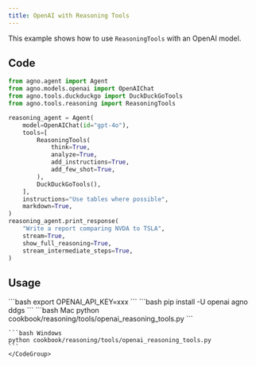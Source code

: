 ```yaml
---
title: OpenAI with Reasoning Tools
---
```


This example shows how to use `ReasoningTools` with an OpenAI model.

## Code

```python cookbook/reasoning/tools/openai_reasoning_tools.py
from agno.agent import Agent
from agno.models.openai import OpenAIChat
from agno.tools.duckduckgo import DuckDuckGoTools
from agno.tools.reasoning import ReasoningTools

reasoning_agent = Agent(
    model=OpenAIChat(id="gpt-4o"),
    tools=[
        ReasoningTools(
            think=True,
            analyze=True,
            add_instructions=True,
            add_few_shot=True,
        ),
        DuckDuckGoTools(),
    ],
    instructions="Use tables where possible",
    markdown=True,
)
reasoning_agent.print_response(
    "Write a report comparing NVDA to TSLA",
    stream=True,
    show_full_reasoning=True,
    stream_intermediate_steps=True,
)
```

## Usage

<Steps>
  <Snippet file="create-venv-step.mdx" />

  <Step title="Set your API key">
    ```bash
    export OPENAI_API_KEY=xxx
    ```
  </Step>

  <Step title="Install libraries">
    ```bash
    pip install -U openai agno ddgs
    ```
  </Step>

  <Step title="Run Example">
    <CodeGroup>
    ```bash Mac
    python cookbook/reasoning/tools/openai_reasoning_tools.py
    ```

    ```bash Windows
    python cookbook/reasoning/tools/openai_reasoning_tools.py
    ```
    </CodeGroup>
  </Step>

</Steps>
